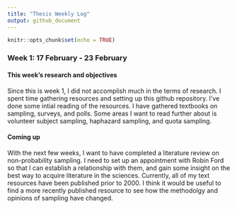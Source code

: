 ```yaml
---
title: "Thesis Weekly Log"
output: github_document
---
```


```r
knitr::opts_chunk$set(echo = TRUE)
```

### Week 1: 17 February - 23 February

#### This week's research and objectives
  Since this is week 1, I did not accomplish much in the terms of research. I spent time gathering resources and setting up this github repository. I've done some intial reading of the resources. I have gathered textbooks on sampling, surveys, and polls. Some areas I want to read further about is volunteer subject sampling, haphazard sampling, and quota sampling. 
  
#### Coming up
  With the next few weeks, I want to have completed a literature review on non-probability sampling. I need to set up an appointment with Robin Ford so that I can establish a relationship with them, and gain some insight on the best way to acquire literature in the sciences. Currently, all of my text resources have been published prior to 2000. I think it would be useful to find a more recently published resource to see how the methodolgy and opinions of sampling have changed.

